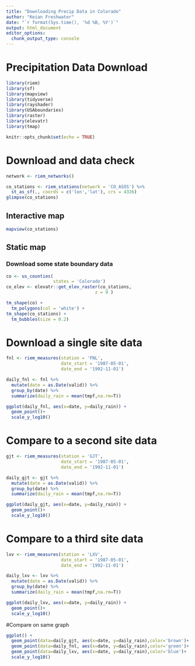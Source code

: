 ```yaml
---
title: "Downloading Precip Data in Colorado"
author: "Keian Freshwater"
date: "`r format(Sys.time(), '%d %B, %Y')`"
output: html_document
editor_options: 
  chunk_output_type: console
---
```



# Precipitation Data Download


```r
library(riem)
library(sf)
library(mapview)
library(tidyverse)
library(rayshader)
library(USAboundaries)
library(raster)
library(elevatr)
library(tmap)

knitr::opts_chunk$set(echo = TRUE)
```

# Download and data check


```r
network <- riem_networks()

co_stations <- riem_stations(network = 'CO_ASOS') %>%
  st_as_sf(., coords = c('lon','lat'), crs = 4326)
glimpse(co_stations)
```

## Interactive map

```r
mapview(co_stations)
```


## Static map


### Download some state boundary data


```r
co <- us_counties(
                  states = 'Colorado')
co_elev <- elevatr::get_elev_raster(co_stations,
                                  z = 9 )
```

```r
tm_shape(co) + 
  tm_polygons(col = 'white') + 
tm_shape(co_stations) + 
  tm_bubbles(size = 0.2) 
```

# Download a single site data
```r
fnl <- riem_measures(station = 'FNL', 
                     date_start = '1987-05-01',
                     date_end = '1992-11-01')

daily_fnl <- fnl %>%
  mutate(date = as.Date(valid)) %>%
  group_by(date) %>%
  summarize(daily_rain = mean(tmpf,na.rm=T))

ggplot(daily_fnl, aes(x=date, y=daily_rain)) +
  geom_point()+
  scale_y_log10()
```


# Compare to a second site data
```r
gjt <- riem_measures(station = 'GJT', 
                     date_start = '1987-05-01',
                     date_end = '1992-11-01')

daily_gjt <- gjt %>%
  mutate(date = as.Date(valid)) %>%
  group_by(date) %>%
  summarize(daily_rain = mean(tmpf,na.rm=T))

ggplot(daily_gjt, aes(x=date, y=daily_rain)) +
  geom_point()+
  scale_y_log10()
```

# Compare to a third site data

```r
lxv <- riem_measures(station = 'LXV', 
                     date_start = '1987-05-01',
                     date_end = '1992-11-01')

daily_lxv <- lxv %>%
  mutate(date = as.Date(valid)) %>%
  group_by(date) %>%
  summarize(daily_rain = mean(tmpf,na.rm=T))

ggplot(daily_lxv, aes(x=date, y=daily_rain)) +
  geom_point()+
  scale_y_log10()
```

#Compare on same graph

```r
ggplot() +
  geom_point(data=daily_gjt, aes(x=date, y=daily_rain),color='brown')+
  geom_point(data=daily_fnl, aes(x=date, y=daily_rain),color='green')+
  geom_point(data=daily_lxv, aes(x=date, y=daily_rain),color='blue')+
  scale_y_log10()
```



